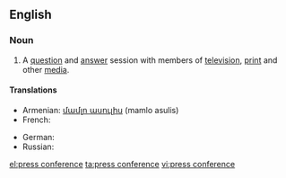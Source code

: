 ==English==

===Noun===
{{en-noun}}

# A [[question]] and [[answer]] session with members of [[television]], [[print]] and other [[media]].

====Translations====
{{trans-top|question and answer session with members of television, print and other media}}
* Armenian: [[մամլո ասուլիս]] (mamlo asulis)
* French: {{t|fr|conférence de presse|f}}
{{trans-mid}}
* German: {{t-|de|Pressekonferenz|f}}
* Russian: {{t+|ru|пресс-конференция|f|tr=press-konferencija|sc=Cyrl}}
{{trans-bottom}}

[[el:press conference]]
[[ta:press conference]]
[[vi:press conference]]